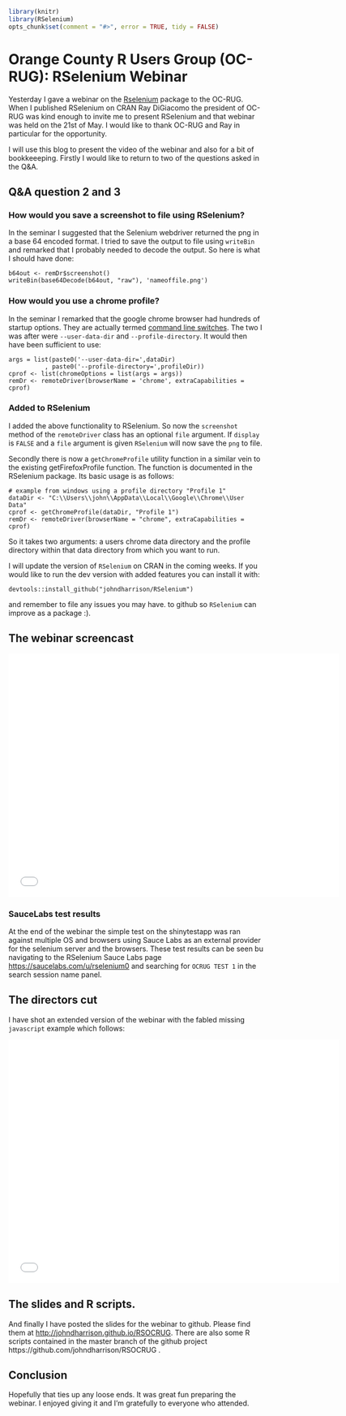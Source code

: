 <!--
%\VignetteEngine{knitr::knitr}
%\VignetteIndexEntry{Orange County R Users Group (OC-RUG): RSelenium Webinar}
-->


```r
library(knitr)
library(RSelenium)
opts_chunk$set(comment = "#>", error = TRUE, tidy = FALSE)
```
# Orange County R Users Group (OC-RUG): RSelenium Webinar

Yesterday I gave a webinar on the [Rselenium](https://github.com/johndharrison/RSelenium) package to the OC-RUG. 
When I published RSelenium on CRAN Ray DiGiacomo the president of OC-RUG was kind enough to
invite me to present RSelenium and that webinar was held on the 21st of May. I would like to thank
OC-RUG and Ray in particular for the opportunity. 

I will use this blog to present the video of the webinar and also for a bit of bookkeeeping. Firstly I would like to return to two of the questions asked in the Q&A. 

## Q&A question 2 and 3

### How would you save a screenshot to file using RSelenium?

In the seminar I suggested that the Selenium webdriver returned the png in a  base 64 encoded format. I tried to save the output to file using `writeBin`
and remarked that I probably needed to decode the output. So here is what I should have done:
  
  ```
b64out <- remDr$screenshot()
writeBin(base64Decode(b64out, "raw"), 'nameoffile.png')
```

### How would you use a chrome profile?

In the seminar I remarked that the google chrome browser had hundreds of startup options. They are actually termed [command line switches](http://peter.sh/experiments/chromium-command-line-switches). The two I was after were `--user-data-dir` and `--profile-directory`. It would then have been sufficient to use:
  
  ```
args = list(paste0('--user-data-dir=',dataDir)
            , paste0('--profile-directory=',profileDir))
cprof <- list(chromeOptions = list(args = args))
remDr <- remoteDriver(browserName = 'chrome', extraCapabilities = cprof)

```

### Added to RSelenium

I added the above functionality to RSelenium. So now the `screenshot` method of the `remoteDriver` class has an optional `file` argument. If `display` is `FALSE` and a `file` argument is given `RSelenium` will now save the `png` to file. 

Secondly there is now a `getChromeProfile` utility function in a similar vein to the existing getFirefoxProfile function. The function is documented in the RSelenium package. Its basic usage is as follows:
  
  ```
# example from windows using a profile directory "Profile 1"
dataDir <- "C:\\Users\\john\\AppData\\Local\\Google\\Chrome\\User Data"
cprof <- getChromeProfile(dataDir, "Profile 1")
remDr <- remoteDriver(browserName = "chrome", extraCapabilities = cprof)
```
So it takes two arguments: a users chrome data directory and the profile directory within that data directory from which you want to run.

I will update the version of `RSelenium` on CRAN in the coming weeks. If you would like to run the dev version with added features you can install it with:
  
  ```
devtools::install_github("johndharrison/RSelenium")
```

and remember to file any issues you may have. to github so `RSelenium` can improve as a package :).

## The webinar screencast

<iframe width="653" height="480" src="//www.youtube.com/embed/ic65SWRWrKA?rel=0" frameborder="0" allowfullscreen></iframe>

### SauceLabs test results

At the end of the webinar the simple test on the shinytestapp was ran against multiple OS and browsers using Sauce Labs as an external provider for the selenium server and the browsers. These test results can be seen bu navigating to the RSelenium Sauce Labs page [https://saucelabs.com/u/rselenium0](https://saucelabs.com/u/rselenium0) and searching for `OCRUG TEST 1` in the search session name panel. 

## The directors cut
  
  I have shot an extended version of the webinar with the fabled missing `javascript` example which follows:
  
  <iframe width="653" height="480" src="//www.youtube.com/embed/zcUGla8EjjY?rel=0" frameborder="0" allowfullscreen></iframe>
  
## The slides and R scripts.
  
  And finally I have posted the slides for the webinar to github. Please find them at [http://johndharrison.github.io/RSOCRUG](http://johndharrison.github.io/RSOCRUG). There are also some R scripts contained in the master branch of the github project https://github.com/johndharrison/RSOCRUG .

## Conclusion

Hopefully that ties up any loose ends. It was great fun preparing the webinar. I enjoyed giving it and I'm gratefully to everyone who attended. 